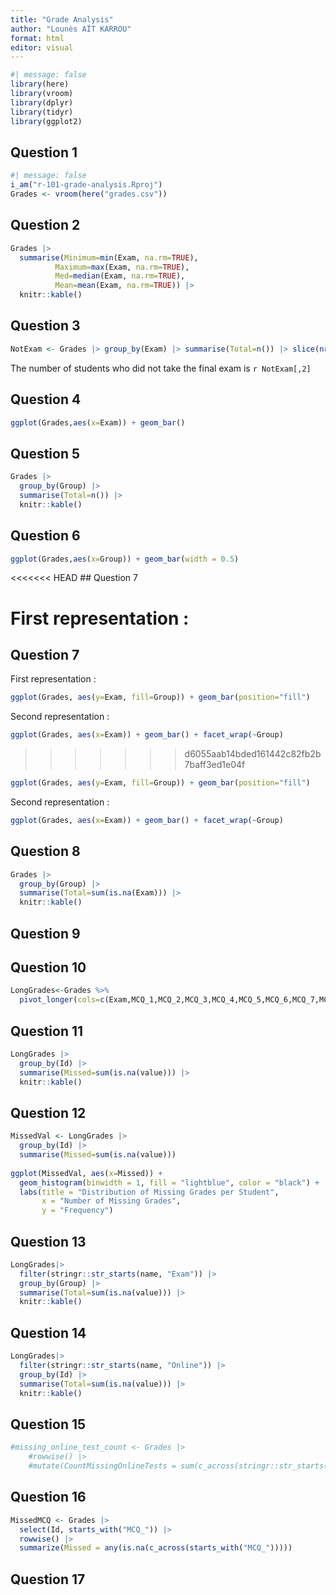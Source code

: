 ```yaml
---
title: "Grade Analysis"
author: "Lounès AÏT KARROU"
format: html
editor: visual
---
```


```r
#| message: false
library(here)
library(vroom)
library(dplyr)
library(tidyr)
library(ggplot2)
```

## Question 1

```r
#| message: false
i_am("r-101-grade-analysis.Rproj")
Grades <- vroom(here("grades.csv"))
```

## Question 2

```r
Grades |>
  summarise(Minimum=min(Exam, na.rm=TRUE),
          Maximum=max(Exam, na.rm=TRUE),
          Med=median(Exam, na.rm=TRUE),
          Mean=mean(Exam, na.rm=TRUE)) |>
  knitr::kable()
```

## Question 3

```r
NotExam <- Grades |> group_by(Exam) |> summarise(Total=n()) |> slice(nrow(Grades |> group_by(Exam) |> summarise(Total=n())))
```

The number of students who did not take the final exam is `r NotExam[,2]`

## Question 4

```r
ggplot(Grades,aes(x=Exam)) + geom_bar()
```

## Question 5

```r
Grades |>
  group_by(Group) |>
  summarise(Total=n()) |>
  knitr::kable()
```

## Question 6

```r
ggplot(Grades,aes(x=Group)) + geom_bar(width = 0.5)
```

<<<<<<< HEAD
## Question 7

First representation :
=======
## Question 7 

First representation : 
```r
ggplot(Grades, aes(y=Exam, fill=Group)) + geom_bar(position="fill")
```
Second representation : 
```r
ggplot(Grades, aes(x=Exam)) + geom_bar() + facet_wrap(~Group)
```
>>>>>>> d6055aab14bded161442c82fb2b7baff3ed1e04f

```r
ggplot(Grades, aes(y=Exam, fill=Group)) + geom_bar(position="fill")
```

Second representation :

```r
ggplot(Grades, aes(x=Exam)) + geom_bar() + facet_wrap(~Group)
```

## Question 8

```r
Grades |>
  group_by(Group) |>
  summarise(Total=sum(is.na(Exam))) |>
  knitr::kable()
```


## Question 9

## Question 10

```r
LongGrades<-Grades %>%
  pivot_longer(cols=c(Exam,MCQ_1,MCQ_2,MCQ_3,MCQ_4,MCQ_5,MCQ_6,MCQ_7,MCQ_8,MCQ_9,MCQ_10,Online_MCQ_1,Online_MCQ_2,Online_MCQ_3,Online_MCQ_4,Online_MCQ_5,Online_MCQ_6,Online_MCQ_7,Online_MCQ_8,Online_MCQ_9,Online_MCQ_10,Online_MCQ_11,Online_MCQ_12,Online_MCQ_13,Online_MCQ_14,Online_MCQ_15,Online_MCQ_16,Online_MCQ_17,Online_MCQ_18,Online_MCQ_19))
```


## Question 11
```r
LongGrades |>
  group_by(Id) |>
  summarise(Missed=sum(is.na(value))) |>
  knitr::kable()
```

## Question 12
```r
MissedVal <- LongGrades |>
  group_by(Id) |>
  summarise(Missed=sum(is.na(value)))
  
ggplot(MissedVal, aes(x=Missed)) +
  geom_histogram(binwidth = 1, fill = "lightblue", color = "black") +
  labs(title = "Distribution of Missing Grades per Student",
       x = "Number of Missing Grades",
       y = "Frequency")
```

## Question 13

```r
LongGrades|>
  filter(stringr::str_starts(name, "Exam")) |>
  group_by(Group) |>
  summarise(Total=sum(is.na(value))) |>
  knitr::kable()
```


## Question 14
```r
LongGrades|>
  filter(stringr::str_starts(name, "Online")) |>
  group_by(Id) |>
  summarise(Total=sum(is.na(value))) |>
  knitr::kable()
```

## Question 15
```r
#missing_online_test_count <- Grades |>
    #rowwise() |>
    #mutate(CountMissingOnlineTests = sum(c_across(stringr::str_starts("Online")), na.rm = TRUE))

```

## Question 16
```r
MissedMCQ <- Grades |>
  select(Id, starts_with("MCQ_")) |>
  rowwise() |>
  summarize(Missed = any(is.na(c_across(starts_with("MCQ_")))))
```

## Question 17








